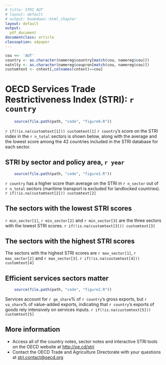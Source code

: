 ```yaml
---
# title: STRI AUT
# layout: default
# output: bookdown::html_chapter
layout: default
output:
  pdf_document
documentclass: article
classoption: a4paper
---
```


```r
cou <<- 'AUT'
country <- as.character(namereg$country[match(cou, namereg$cou)])
natnlty <- as.character(namereg$coupron[match(cou, namereg$cou)])
customtext <- cntext[,colnames(cntext)==cou]
```

# OECD Services Trade Restrictiveness Index (STRI): `r country`

```r
	source(file.path(path, "code", "figure0.R"))
```

`r if(!is.na(customtext[1])) customtext[1]`
`r country`'s score on the STRI index in the `r n_total` sectors is shown below, along with the average and the lowest score among the 42 countries included in the STRI database for each sector.

## STRI by sector and policy area, `r year`
```r
	source(file.path(path, "code", "figure1.R"))
```

`r country` has a higher score than average on the STRI in `r n_sector` out of `r n_total` sectors (maritime transport is excluded for landlocked countries).
`r if(!is.na(customtext[2])) customtext[2]`

## The sectors with the lowest STRI scores

`r min_sector[1]`, `r min_sector[2]` and `r min_sector[3]` are the three sectors with the lowest STRI scores.
`r if(!is.na(customtext[3])) customtext[3]`

## The sectors with the highest STRI scores

The sectors with the highest STRI scores are `r max_sector[1]`, `r max_sector[2]` and `r max_sector[3]`.
`r if(!is.na(customtext[4])) customtext[4]`

## Efficient services sectors matter
```r
	source(file.path(path, "code", "figure2.R"))
```

Services account for `r ge_share`% of `r country`'s gross exports, but `r va_share`% of value-added exports, indicating that `r country`'s exports of goods rely intensively on services inputs.
`r if(!is.na(customtext[5])) customtext[5]`

## More information

- Access all of the country notes, sector notes and interactive STRI tools on the OECD website at [http://oe.cd/stri](http://oe.cd/stri)
- Contact the OECD Trade and Agriculture Directorate with your questions at [stri.contact@oecd.org](mailto:stri.contact@oecd.org)
